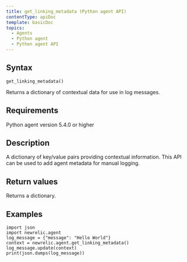 ```yaml
---
title: get_linking_metadata (Python agent API)
contentType: apiDoc
template: basicDoc
topics:
  - Agents
  - Python agent
  - Python agent API
---
```


## Syntax

```
get_linking_metadata()
```

Returns a dictionary of contextual data for use in log messages.

## Requirements

Python agent version 5.4.0 or higher

## Description

A dictionary of key/value pairs providing contextual information. This API can be used to add agent metadata for manual logging.

## Return values

Returns a dictionary.

## Examples

```
import json
import newrelic.agent
log_message = {"message": "Hello World"}
context = newrelic.agent.get_linking_metadata()
log_message.update(context)
print(json.dumps(log_message))
```
